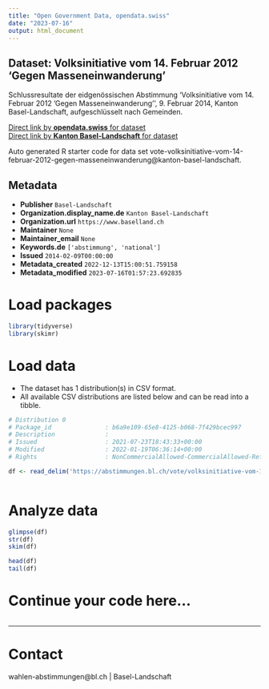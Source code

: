 ```yaml
---
title: "Open Government Data, opendata.swiss"
date: "2023-07-16"
output: html_document
---
```


## Dataset: Volksinitiative vom 14. Februar 2012 'Gegen Masseneinwanderung'

Schlussresultate der eidgenössischen Abstimmung 'Volksinitiative vom 14. Februar 2012 'Gegen Masseneinwanderung'', 9. Februar 2014, Kanton Basel-Landschaft, aufgeschlüsselt nach Gemeinden.

[Direct link by **opendata.swiss** for dataset](https://opendata.swiss/de/dataset/volksinitiative-vom-14-februar-2012-gegen-masseneinwanderung1)<br>
[Direct link by **Kanton Basel-Landschaft** for dataset](https://abstimmungen.bl.ch/vote/volksinitiative-vom-14-februar-2012-gegen-masseneinwanderung/data)

Auto generated R starter code for data set vote-volksinitiative-vom-14-februar-2012-gegen-masseneinwanderung@kanton-basel-landschaft.

## Metadata

- **Publisher** `Basel-Landschaft`
- **Organization.display_name.de** `Kanton Basel-Landschaft`
- **Organization.url** `https://www.baselland.ch`
- **Maintainer** `None`
- **Maintainer_email** `None`
- **Keywords.de** `['abstimmung', 'national']`
- **Issued** `2014-02-09T00:00:00`
- **Metadata_created** `2022-12-13T15:00:51.759158`
- **Metadata_modified** `2023-07-16T01:57:23.692835`


# Load packages

```r

library(tidyverse)
library(skimr)

```

# Load data

-   The dataset has 1 distribution(s) in CSV format.
-   All available CSV distributions are listed below and can be read into a tibble.

```r

# Distribution 0
# Package_id               : b6a9e109-65e8-4125-b068-7f429bcec997
# Description              : 
# Issued                   : 2021-07-23T18:43:33+00:00
# Modified                 : 2022-01-19T06:36:14+00:00
# Rights                   : NonCommercialAllowed-CommercialAllowed-ReferenceRequired

df <- read_delim('https://abstimmungen.bl.ch/vote/volksinitiative-vom-14-februar-2012-gegen-masseneinwanderung/data-csv')



```

# Analyze data

```r

glimpse(df)
str(df)
skim(df)

head(df)
tail(df)

```

# Continue your code here...

```r

```

------------------------------------------------------------------------

# Contact

wahlen-abstimmungen@bl.ch | Basel-Landschaft
